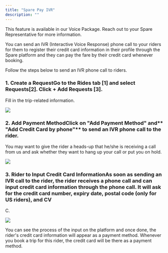 ```yaml
---
title: "Spare Pay IVR"
description: ""
---
```


This feature is available in our Voice Package. Reach out to your Spare Representative for more information. 

You can send an IVR (Interactive Voice Response) phone call to your riders for them to register their credit card information in their profile through the Spare platform and they can pay the fare by their credit card whenever booking.

Follow the steps below to send an IVR phone call to riders.

### **1. Create a Request**Go to the **Rides tab [1]** and select **Requests[2]**. Click **+** **Add Requests [3]**. 

Fill in the trip-related information.

![](https://spare-74fa64f80617.intercom-attachments-1.com/i/o/972649286/d8161d8962f9f2d6b7483b52/po4gg9N_JJ-iTS5_pf9ADO4q5Wf-csmN6g.png?expires=1753820100&signature=b0d857c01890136ae21d81b30739496af9115f7f0d47af63898d7aefd40edf38&req=fSclEM13n4lZFb4f3HP0gJucAae8ntUIS5qCCO6T2FMF8L2kYLdkcPJinCxt%0AIHQ%3D%0A)

### **2. Add Payment Method**Click on **"Add Payment Method"** and** "Add Credit Card by phone"** to send an IVR phone call to the rider. 

You may want to give the rider a heads-up that he/she is receiving a call from us and ask whether they want to hang up your call or put you on hold. 

![](https://spare-74fa64f80617.intercom-attachments-1.com/i/o/972649287/c6462a227a979473eff552ba/3QHEATUsQUpBocrh9mEY8kAEFUN8FZlmVQ.png?expires=1753820100&signature=ee91b667825175520b05d5c9ac26d2774d03e9585eb90689ba42820d7519aee9&req=fSclEM13n4lYFb4f3HP0gOzDEe2ATfqkEvztruxLFBApgwdSJI5CU%2BGO0LE5%0AVr0%3D%0A)

### **3. Rider to Input Credit Card Information**As soon as sending an IVR call to the rider, the rider receives a phone call and can input credit card information through the phone call. It will ask for the credit card number, expiry date, postal code (only for US riders), and CV

C.

![](https://spare-74fa64f80617.intercom-attachments-1.com/i/o/972649290/2dcf98cb552539b879ee3ffd/b-HlrKshDP62Wu9KD7zJpmCUFbhGSBScVg.png?expires=1753820100&signature=6e154172b602eebbda2f3f84db3716c2d490249ae4f9d500d09d3923c5babc09&req=fSclEM13n4hfFb4f3HP0gNpVCt1aI9%2B4FfJ19f003Zt7KCdgi1grTh80hZSA%0Aack%3D%0A)

You can see the process of the input on the platform and once done, the rider's credit card information will appear as a payment method. Whenever you book a trip for this rider, the credit card will be there as a payment method.
